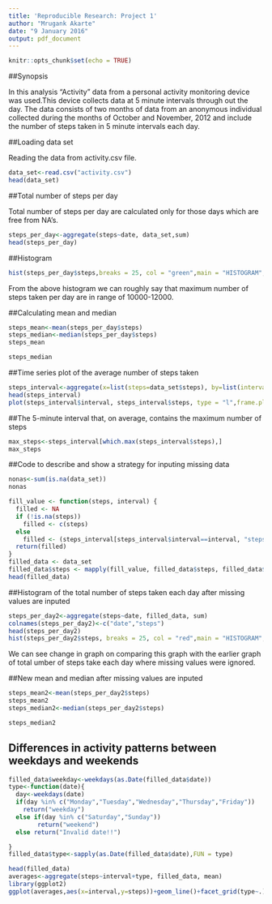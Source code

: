 ---
title: 'Reproducible Research: Project 1'
author: "Mrugank Akarte"
date: "9 January 2016"
output: pdf_document
---

```{r setup, include=FALSE}
knitr::opts_chunk$set(echo = TRUE)
```
##Synopsis

In this analysis "Activity" data from a personal activity monitoring device was used.This device collects data at 5 minute intervals through out the day. The data consists of two months of data from an anonymous individual collected during the months of October and November, 2012 and include the number of steps taken in 5 minute intervals each day.

##Loading data set

Reading the data from activity.csv file.
```{r data_set, echo=TRUE}
data_set<-read.csv("activity.csv")
head(data_set)
```

##Total number of steps per day

Total number of steps per day are calculated only for those days which are free from NA's.
```{r steps_per_day,  echo=TRUE}
steps_per_day<-aggregate(steps~date, data_set,sum)
head(steps_per_day)
```

##Histogram

```{r histogram, echo=TRUE}
hist(steps_per_day$steps,breaks = 25, col = "green",main = "HISTOGRAM", xlab = "Number of steps per day")
```
From the above histogram we can roughly say that maximum number of steps taken per day are in range of 10000-12000.

##Calculating mean and median

```{r mean_median, echo=TRUE}
steps_mean<-mean(steps_per_day$steps)
steps_median<-median(steps_per_day$steps)
steps_mean

steps_median
```


##Time series plot of the average number of steps taken

```{r timeseries_plot, echo=TRUE}
steps_interval<-aggregate(x=list(steps=data_set$steps), by=list(interval=data_set$interval), mean, na.rm=T)
head(steps_interval)
plot(steps_interval$interval, steps_interval$steps, type = "l",frame.plot = T, xlab = "Interval",ylab = "Number of steps")
```

##The 5-minute interval that, on average, contains the maximum number of steps

```{r max_steps, echo=TRUE}
max_steps<-steps_interval[which.max(steps_interval$steps),]
max_steps
```

##Code to describe and show a strategy for inputing missing data

```{r filling data, echo=TRUE}
nonas<-sum(is.na(data_set))
nonas

fill_value <- function(steps, interval) { 
  filled <- NA 
  if (!is.na(steps)) 
    filled <- c(steps) 
  else 
    filled <- (steps_interval[steps_interval$interval==interval, "steps"]) 
  return(filled) 
} 
filled_data <- data_set 
filled_data$steps <- mapply(fill_value, filled_data$steps, filled_data$interval)
head(filled_data)
```

##Histogram of the total number of steps taken each day after missing values are inputed

```{r histogram2, echo=TRUE}
steps_per_day2<-aggregate(steps~date, filled_data, sum)
colnames(steps_per_day2)<-c("date","steps")
head(steps_per_day2)
hist(steps_per_day2$steps, breaks = 25, col = "red",main = "HISTOGRAM", xlab = "Number of steps per day")
```
We can see change in graph on comparing this graph with the earlier graph of total umber of steps take each day where missing values were ignored.

##New mean and median after missing values are inputed

```{r new mean_median, echo=TRUE}
steps_mean2<-mean(steps_per_day2$steps)
steps_mean2
steps_median2<-median(steps_per_day2$steps)

steps_median2
```

## Differences in activity patterns between weekdays and weekends

```{r pattern, echo=TRUE}
filled_data$weekday<-weekdays(as.Date(filled_data$date))
type<-function(date){
  day<-weekdays(date)
  if(day %in% c("Monday","Tuesday","Wednesday","Thursday","Friday"))
    return("weekday")
  else if(day %in% c("Saturday","Sunday"))
        return("weekend")
  else return("Invalid date!!")

}
filled_data$type<-sapply(as.Date(filled_data$date),FUN = type)

head(filled_data)
averages<-aggregate(steps~interval+type, filled_data, mean)
library(ggplot2)
ggplot(averages,aes(x=interval,y=steps))+geom_line()+facet_grid(type~.)+ylab("Number of steps")  
```
